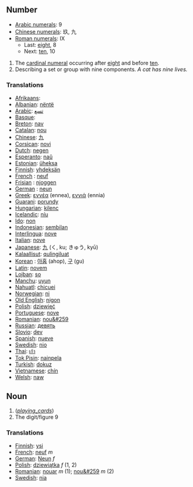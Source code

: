 == Number ==
*[[w:Arabic Numerals|Arabic numerals]]: 9
*[[w:Chinese numerals|Chinese numerals]]: 玖, 九
*[[w:Roman numerals|Roman numerals]]: IX
**Last: [[eight]], 8
**Next: [[ten]], 10

# The [[cardinal numeral]] occurring after [[eight]] and before [[ten]].
# Describing a set or group with nine components. ''A cat has nine lives.''

=== Translations ===
*[[Afrikaans]]: [[]]
*[[Albanian]]: [[nëntë]]
*[[Arabic]]: [[تسع]]
*[[Basque]]: [[]]
*[[Breton]]: [[nav]]
*[[Catalan]]: [[nou]]
*[[Chinese]]: [[九]]
*[[Corsican]]: [[novi]]
*[[Dutch]]: [[negen]]
*[[Esperanto]]: [[naŭ]]
*[[Estonian]]: [[üheksa]]
*[[Finnish]]: [[yhdeksän]]
*[[French]] : [[neuf]]
*[[Frisian]] : [[njoggen]]
*[[German]] : [[neun]]
*[[Greek]]: [[εννέα]] (ennea), [[εννιά]] (ennia)
*[[Guarani]]: [[porundy]]
*[[Hungarian]]: [[kilenc]]
*[[Icelandic]]: [[níu]]
*[[Ido]]: [[non]]
*[[Indonesian]]: [[sembilan]]
*[[Interlingua]]: [[nove]]
*[[Italian]]: [[nove]]
*[[Japanese]]: [[九]] (く, ku; きゅう, kyū)
*[[Kalaallisut]]: [[qulingiluat]]
*[[Korean]] : [[아홉]] (ahop), [[구]] (gu)
*[[Latin]]: [[novem]]
*[[Lojban]]: [[so]]
*[[Manchu]]: [[uyun]]
*[[Nahuatl]]: [[chicuei]]
*[[Norwegian]]: [[ni]]
*[[Old English]]: [[nigon]]
*[[Polish]]: [[dziewięć]]
*[[Portuguese]]: [[nove]]
*[[Romanian]]: [[nou&#259]]
*[[Russian]]: [[девять]]
*[[Slovio]]: [[dev]]
*[[Spanish]]: [[nueve]]
*[[Swedish]]: [[nio]]
*[[Thai]]: [[เก้า]]
*[[Tok Pisin]]: [[nainpela]]
*[[Turkish]]: [[dokuz]]
*[[Vietnamese]]: [[chín]]
*[[Welsh]]: [[naw]]

== Noun ==

# (<i>[[playing_cards]]</i>)
# The digit/figure 9

=== Translations ===
*[[Finnish]]: [[ysi]]
*[[French]]: [[neuf]] ''m''
*[[German]]: [[Neun]] ''f''
*[[Polish]]: [[dziewiątka]] ''f'' (1, 2)
*[[Romanian]]: [[nouar]] ''m'' (1); [[nou&#259]] ''m'' (2)
*[[Swedish]]: [[nia]]